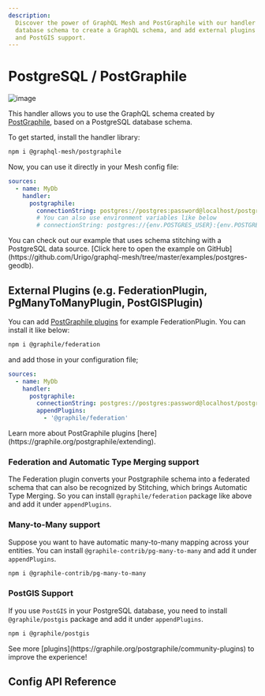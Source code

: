 ```yaml
---
description:
  Discover the power of GraphQL Mesh and PostGraphile with our handler library! Use your PostgreSQL
  database schema to create a GraphQL schema, and add external plugins for federation, many-to-many,
  and PostGIS support.
---
```



# PostgreSQL / PostGraphile

![image](https://user-images.githubusercontent.com/20847995/79219670-5ae06300-7e5b-11ea-81f1-d0c08a884607.png)

This handler allows you to use the GraphQL schema created by
[PostGraphile](https://graphile.org/postgraphile), based on a PostgreSQL database schema.

To get started, install the handler library:

```sh npm2yarn
npm i @graphql-mesh/postgraphile
```

Now, you can use it directly in your Mesh config file:

```yaml filename=".meshrc.yaml" {4-7}
sources:
  - name: MyDb
    handler:
      postgraphile:
        connectionString: postgres://postgres:password@localhost/postgres
        # You can also use environment variables like below
        # connectionString: postgres://{env.POSTGRES_USER}:{env.POSTGRES_PASSWORD}@localhost/postgres
```

<Callout>
  You can check out our example that uses schema stitching with a PostgreSQL data source. [Click
  here to open the example on
  GitHub](https://github.com/Urigo/graphql-mesh/tree/master/examples/postgres-geodb).
</Callout>

## External Plugins (e.g. FederationPlugin, PgManyToManyPlugin, PostGISPlugin)

You can add [PostGraphile plugins](https://graphile.org/postgraphile/community-plugins) for example
FederationPlugin. You can install it like below:

```sh npm2yarn
npm i @graphile/federation
```

and add those in your configuration file;

```yaml filename=".meshrc.yaml" {6-7}
sources:
  - name: MyDb
    handler:
      postgraphile:
        connectionString: postgres://postgres:password@localhost/postgres
        appendPlugins:
          - '@graphile/federation'
```

<Callout>
  Learn more about PostGraphile plugins [here](https://graphile.org/postgraphile/extending).
</Callout>

### Federation and Automatic Type Merging support

The Federation plugin converts your Postgraphile schema into a federated schema that can also be
recognized by Stitching, which brings Automatic Type Merging. So you can install
`@graphile/federation` package like above and add it under `appendPlugins`.

### Many-to-Many support

Suppose you want to have automatic many-to-many mapping across your entities. You can install
`@graphile-contrib/pg-many-to-many` and add it under `appendPlugins`.

```sh npm2yarn
npm i @graphile-contrib/pg-many-to-many
```

### PostGIS Support

If you use `PostGIS` in your PostgreSQL database, you need to install `@graphile/postgis` package
and add it under `appendPlugins`.

```sh npm2yarn
npm i @graphile/postgis
```

<Callout>
  See more [plugins](https://graphile.org/postgraphile/community-plugins) to improve the experience!
</Callout>

## Config API Reference


<API />

